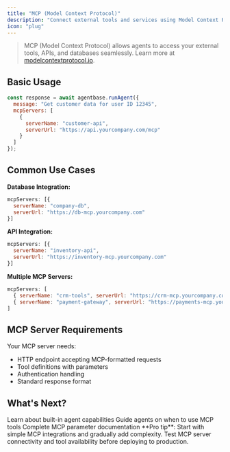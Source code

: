 ```yaml
---
title: "MCP (Model Context Protocol)"
description: "Connect external tools and services using Model Context Protocol"
icon: "plug"
---
```


> MCP (Model Context Protocol) allows agents to access your external tools, APIs, and databases seamlessly. Learn more at [modelcontextprotocol.io](https://modelcontextprotocol.io/docs/getting-started/intro).

## Basic Usage

```javascript
const response = await agentbase.runAgent({
  message: "Get customer data for user ID 12345",
  mcpServers: [
    {
      serverName: "customer-api",
      serverUrl: "https://api.yourcompany.com/mcp"
    }
  ]
});
```

## Common Use Cases

**Database Integration:**
```javascript
mcpServers: [{ 
  serverName: "company-db", 
  serverUrl: "https://db-mcp.yourcompany.com" 
}]
```

**API Integration:**
```javascript
mcpServers: [{ 
  serverName: "inventory-api", 
  serverUrl: "https://inventory-mcp.yourcompany.com" 
}]
```

**Multiple MCP Servers:**
```javascript
mcpServers: [
  { serverName: "crm-tools", serverUrl: "https://crm-mcp.yourcompany.com" },
  { serverName: "payment-gateway", serverUrl: "https://payments-mcp.yourcompany.com" }
]
```

## MCP Server Requirements

Your MCP server needs:
- HTTP endpoint accepting MCP-formatted requests
- Tool definitions with parameters
- Authentication handling
- Standard response format

## What's Next?

<CardGroup cols={3}>
  <Card title="Tools Overview" icon="hammer" href="/build/tools">
    Learn about built-in agent capabilities
  </Card>
  
  <Card title="System Prompts" icon="user" href="/build/system-prompts">
    Guide agents on when to use MCP tools
  </Card>
  
  <Card title="API Reference" icon="code" href="/api/run-agent">
    Complete MCP parameter documentation
  </Card>
</CardGroup>

<Tip>
  **Pro tip**: Start with simple MCP integrations and gradually add complexity. Test MCP server connectivity and tool availability before deploying to production.
</Tip>